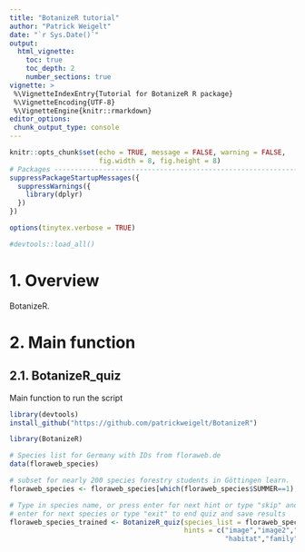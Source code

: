 ```yaml
---
title: "BotanizeR tutorial"
author: "Patrick Weigelt"
date: "`r Sys.Date()`"
output: 
  html_vignette:
    toc: true
    toc_depth: 2
    number_sections: true
vignette: >
 %\VignetteIndexEntry{Tutorial for BotanizeR R package}
 %\VignetteEncoding{UTF-8} 
 %\VignetteEngine{knitr::rmarkdown}
editor_options: 
 chunk_output_type: console
---
```


<style>
body {
text-align: justify}
</style>

```r

knitr::opts_chunk$set(echo = TRUE, message = FALSE, warning = FALSE,
                      fig.width = 8, fig.height = 8)
# Packages --------------------------------------------------------------------
suppressPackageStartupMessages({
  suppressWarnings({
    library(dplyr)
  })
})

options(tinytex.verbose = TRUE)

#devtools::load_all()
```


# 1. Overview

BotanizeR.

\newpage

# 2. Main function
## 2.1. BotanizeR_quiz
Main function to run the script

```r
library(devtools)
install_github("https://github.com/patrickweigelt/BotanizeR")

library(BotanizeR)

# Species list for Germany with IDs from floraweb.de
data(floraweb_species)

# subset for nearly 200 species forestry students in Göttingen learn.
floraweb_species <- floraweb_species[which(floraweb_species$SUMMER==1),]

# Type in species name, or press enter for next hint or type "skip" and press 
# enter for next species or type "exit" to end quiz and save results
floraweb_species_trained <- BotanizeR_quiz(species_list = floraweb_species, 
                                           hints = c("image","image2","description","status",
                                                     "habitat","family","German name"))
```


